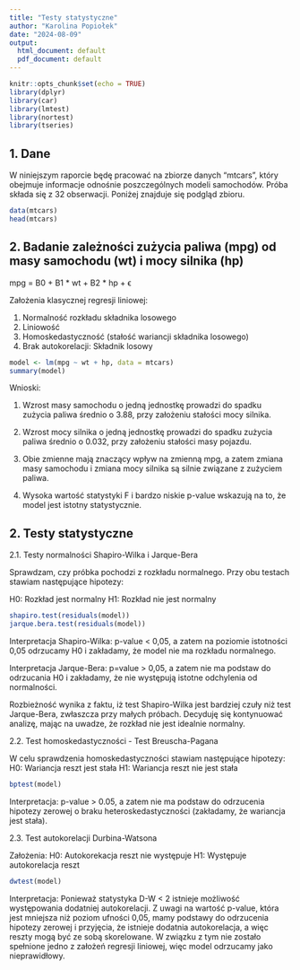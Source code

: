 ---
title: "Testy statystyczne"
author: "Karolina Popiołek"
date: "2024-08-09"
output:
  html_document: default
  pdf_document: default
---

```{r setup, include=FALSE}
knitr::opts_chunk$set(echo = TRUE)
library(dplyr)
library(car)
library(lmtest)
library(nortest)
library(tseries)
```

## 1. Dane

W niniejszym raporcie będę pracować na zbiorze danych "mtcars", który obejmuje informacje odnośnie poszczególnych modeli samochodów. Próba składa się z 32 obserwacji. Poniżej znajduje się podgląd zbioru.

```{r cars}
data(mtcars)
head(mtcars)
```

## 2. Badanie zależności zużycia paliwa (mpg) od masy samochodu (wt) i mocy silnika (hp)

mpg = B0 + B1 * wt + B2 * hp + ϵ

Założenia klasycznej regresji liniowej:

1) Normalność rozkładu składnika losowego
2) Liniowość
3) Homoskedastyczność (stałość wariancji składnika losowego)
4) Brak autokorelacji: Składnik losowy

```{r}
model <- lm(mpg ~ wt + hp, data = mtcars)
summary(model)
```

Wnioski:

1) Wzrost masy samochodu o jedną jednostkę prowadzi do spadku zużycia paliwa średnio o 3.88, przy założeniu stałości mocy silnika.

2) Wzrost mocy silnika o jedną jednostkę prowadzi do spadku zużycia paliwa średnio o 0.032, przy założeniu stałości masy pojazdu.

3) Obie zmienne mają znaczący wpływ na zmienną mpg, a zatem zmiana masy samochodu i zmiana mocy silnika są silnie związane z zużyciem paliwa.

4) Wysoka wartość statystyki F i bardzo niskie p-value wskazują na to, że model jest istotny statystycznie.


## 2. Testy statystyczne

2.1. Testy normalności Shapiro-Wilka i Jarque-Bera

Sprawdzam, czy próbka pochodzi z rozkładu normalnego. Przy obu testach stawiam następujące hipotezy:

H0: Rozkład jest normalny
H1: Rozkład nie jest normalny

```{r}
shapiro.test(residuals(model))
jarque.bera.test(residuals(model))
```
Interpretacja Shapiro-Wilka:
p-value < 0,05, a zatem na poziomie istotności 0,05 odrzucamy H0 i zakładamy, że model nie ma rozkładu normalnego.

Interpretacja Jarque-Bera:
p=value > 0,05, a zatem nie ma podstaw do odrzucania H0 i zakładamy, że nie występują istotne odchylenia od normalności.

Rozbieżność wynika z faktu, iż test Shapiro-Wilka jest bardziej czuły niż test Jarque-Bera, zwłaszcza przy małych próbach. Decyduję się kontynuować analizę, mając na uwadze, że rozkład nie jest idealnie normalny.


2.2. Test homoskedastyczności - Test Breuscha-Pagana

W celu sprawdzenia homoskedastyczności stawiam następujące hipotezy:
H0: Wariancja reszt jest stała
H1: Wariancja reszt nie jest stała

```{r}
bptest(model)
```
Interpretacja:
p-value > 0.05, a zatem nie ma podstaw do odrzucenia hipotezy zerowej o braku heteroskedastyczności (zakładamy, że wariancja jest stała).

2.3. Test autokorelacji Durbina-Watsona

Założenia:
H0: Autokorekacja reszt nie występuje
H1: Występuje autokorelacja reszt

```{r}
dwtest(model)
```
Interpretacja:
Ponieważ statystyka D-W < 2 istnieje możliwość występowania dodatniej autokorelacji.
Z uwagi na wartość p-value, która jest mniejsza niż poziom ufności 0,05, mamy podstawy do odrzucenia hipotezy zerowej i przyjęcia, że istnieje dodatnia autokorelacja, a więc reszty mogą być ze sobą skorelowane. W związku z tym nie zostało spełnione jedno z założeń regresji liniowej, więc model odrzucamy jako nieprawidłowy.


